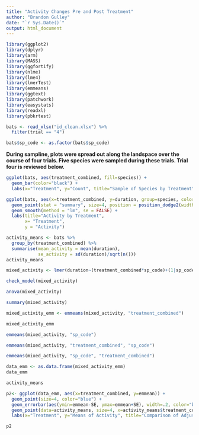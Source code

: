 ```yaml
---
title: "Activity Changes Pre and Post Treatment"
author: "Brandon Gulley"
date: "`r Sys.Date()`"
output: html_document
---
```


```r

library(ggplot2)
library(dplyr)
library(arm)
library(MASS)
library(ggfortify)
library(nlme)
library(lme4)
library(lmerTest)
library(emmeans)
library(ggtext)
library(patchwork)
library(easystats)
library(readxl)
library(pbkrtest)

```

``` r

bats <- read_xlsx("id_clean.xlsx") %>% 
  filter(trial == "4")

bats$sp_code <- as.factor(bats$sp_code)

```

**During sampline, plots were spread out along the landspace over the course of four trials. Five species were sampled during these trials. Trial four is reviewed below.**

```r

ggplot(bats, aes(treatment_combined, fill=species)) +
  geom_bar(color="black") +
  labs(x="Treatment", y="Count", title="Sample of Species by Treatment", subtitle = "n = 5 Species with repeated detections (1,896 detections total)")

```

``` r

ggplot(bats, aes(x=treatment_combined, y=duration, group=species, color=species, shape=species)) + 
  geom_point(stat = "summary", size=4, position = position_dodge2(width=.33, preserve = "total")) +
  geom_smooth(method = "lm", se = FALSE) +
  labs(title="Activity by Treatment",
       x= "Treatment", 
       y = "Activity")

```

``` r

activity_means <- bats %>% 
  group_by(treatment_combined) %>% 
  summarise(mean_activity = mean(duration),
            se_activity = sd(duration)/sqrt(n()))
activity_means

mixed_activity <- lmer(duration~(treatment_combined*sp_code)+(1|sp_code), data = bats)

check_model(mixed_activity)

anova(mixed_activity)

summary(mixed_activity)

mixed_activity_emm <- emmeans(mixed_activity, "treatment_combined")

mixed_activity_emm

emmeans(mixed_activity, "sp_code")

emmeans(mixed_activity, "treatment_combined", "sp_code")

emmeans(mixed_activity, "sp_code", "treatment_combined")

data_emm <- as.data.frame(mixed_activity_emm)
data_emm

activity_means

```

``` r

p2<- ggplot(data_emm, aes(x=treatment_combined, y=emmean)) + 
  geom_point(size=4, color="blue") +
  geom_errorbar(aes(ymin=emmean-SE, ymax=emmean+SE), width=.2, color="blue") +
  geom_point(data=activity_means, size=4, x=activity_means$treatment_combined, y=activity_means$mean_activity, color="red")+
  labs(x="Treatment", y="Means of Activity", title="Comparison of Adjusted Means")

p2

```
